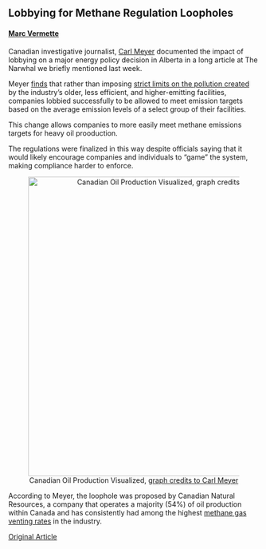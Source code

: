 ## Lobbying for Methane Regulation Loopholes

#### [Marc Vermette](https://ca.linkedin.com/in/marc-vermette)

Canadian investigative journalist, [Carl Meyer](https://twitter.com/ottawacarl) documented the impact of lobbying on a major energy policy decision in Alberta in a long article at The Narwhal we briefly mentioned last week.

Meyer [finds](https://twitter.com/ottawacarl/status/1539603534953562113?cxt=HHwWgoC-vcDQ4t0qAAAA) that rather than imposing [strict limits on the pollution created](https://www.canada.ca/en/environment-climate-change/news/2022/03/government-of-canada-launches-next-steps-towards-deeper-methane-reductions-from-oil-and-gas.html) by the industry’s older, less efficient, and higher-emitting facilities, companies lobbied successfully to be allowed to meet emission targets based on the average emission levels of a select group of their facilities.

This change allows companies to more easily meet methane emissions targets for heavy oil prooduction.

The regulations were finalized in this way despite officials saying that it would likely encourage companies and individuals to “game” the system, making compliance harder to enforce.

<center>

![Canadian Oil Production Visualized, [graph credits to Carl Meyer](https://twitter.com/ottawacarl/status/1539610256162127872)](https://pbs.twimg.com/media/FV3KLB2WYAYCk0n?format=jpg){width=600px}
</center>

According to Meyer, the loophole was proposed by Canadian Natural Resources, a company that operates a majority (54%) of oil production within Canada and has consistently had among the highest [methane gas venting rates](https://www.edf.org/climate/methane-crucial-opportunity-climate-fight) in the industry.

[Original Article](https://thenarwhal.ca/alberta-climate-methane-cnrl/)
